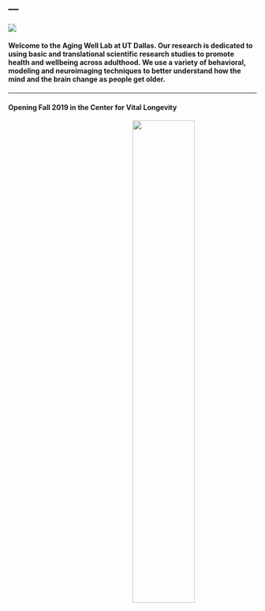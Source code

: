 ---
---

![](images/aging_pet_top.JPG)

#### Welcome to the Aging Well Lab at UT Dallas. Our research is dedicated to using basic and translational scientific research studies to promote health and wellbeing across adulthood. We use a variety of behavioral, modeling and neuroimaging techniques to better understand how the mind and the brain change as people get older.

***
#### Opening Fall 2019 in the Center for Vital Longevity
<img src="images/UT_Dallas_tex_orange.JPG" style="width:50%" align="right">
